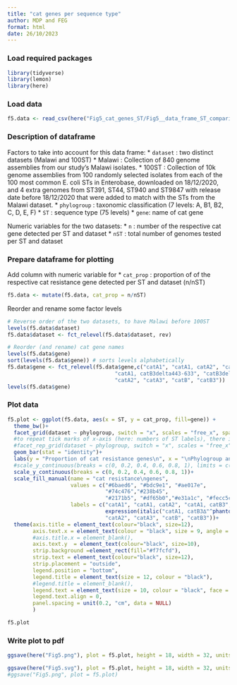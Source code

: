 ```yaml
---
title: "cat genes per sequence type"
author: MDP and FEG
format: html
date: 26/10/2023
---
```


### Load required packages

```r
library(tidyverse)
library(lemon)
library(here)
```

### Load data

```r
f5.data <- read_csv(here("Fig5_cat_genes_ST/Fig5__data_frame_ST_comparison_Malawi_vs_100ST.csv"), col_types = "ffffnn")
```

### Description of dataframe

Factors to take into account for this data frame:
* `dataset` : two distinct datasets (Malawi and 100ST)
    * Malawi : Collection of 840 genome assemblies from our study's Malawi isolates.
    * 100ST : Collection of 10k genome assemblies from 100 randomly selected isolates from each of the 100 most common E. coli STs in Enterobase, downloaded on 18/12/2020, and 4 extra genomes from ST391, ST44, ST940 and ST9847 with release date before 18/12/2020 that were added to match with the STs from the Malawi dataset.
* `phylogroup` : taxonomic classification (7 levels: A, B1, B2, C, D, E, F)
* `ST` : sequence type (75 levels)
* `gene`: name of cat gene

Numeric variables for the two datasets:
* `n` : number of the respective cat gene detected per ST and dataset
* `nST` : total number of genomes tested per ST and dataset


### Prepare dataframe for plotting

Add column with numeric variable for
* `cat_prop` : proportion of of the respective cat resistance gene detected per ST and dataset (n/nST)
```r
f5.data <- mutate(f5.data, cat_prop = n/nST)
```

Reorder and rename some factor levels
```r
# Reverse order of the two datasets, to have Malawi before 100ST
levels(f5.data$dataset)
f5.data$dataset <- fct_relevel(f5.data$dataset, rev)

# Reorder (and rename) cat gene names
levels(f5.data$gene)
sort(levels(f5.data$gene)) # sorts levels alphabetically
f5.data$gene <- fct_relevel(f5.data$gene,c("catA1", "catA1, catA2", "catA1, catB3",
                                  "catA1, catB3delta443-633", "catB3delta443-633",
                                  "catA2", "catA3", "catB", "catB3"))
levels(f5.data$gene)
```


### Plot data
```r
f5.plot <- ggplot(f5.data, aes(x = ST, y = cat_prop, fill=gene)) +
  theme_bw()+
  facet_grid(dataset ~ phylogroup, switch = "x", scales = "free_x", space = "free_x")+
  #to repeat tick marks of x-axis (here: numbers of ST labels), there is currently an issue with the lemon package: the gap between the facets is increased and it is not possible to decrease it e.g. with theme(panal.spacing = unit(....)). See: https://github.com/duttashi/visualizer/issues/50
  #facet_rep_grid(dataset ~ phylogroup, switch = "x", scales = "free_x", space = "free_x", repeat.tick.labels = c("x", "right"))+
  geom_bar(stat = "identity")+
  labs(y = "Proportion of cat resistance genes\n", x = "\nPhylogroup and sequence types (ST)")+
  #scale_y_continuous(breaks = c(0, 0.2, 0.4, 0.6, 0.8, 1), limits = c(-0.05, 1.05))+
  scale_y_continuous(breaks = c(0, 0.2, 0.4, 0.6, 0.8, 1))+
  scale_fill_manual(name = "cat resistance\ngenes",
                    values = c("#6baed6", "#bdc9e1", "#ae017e",
                               "#74c476","#238b45",
                               "#2171b5", "#df65b0","#e31a1c", "#fecc5c"),
                    labels = c("catA1", "catA1, catA2", "catA1, catB3",
                               expression(italic("catA1, catB3∆"^phantom()^"443-633")), expression(italic("catB3∆"^phantom()^"443-633")),
                               "catA2", "catA3", "catB", "catB3"))+
  theme(axis.title = element_text(colour="black", size=12),
        axis.text.x = element_text(colour = "black", size = 9, angle = 60, vjust = 0.5, hjust = 0.5),
        #axis.title.x = element_blank(),
        axis.text.y  = element_text(colour="black", size=10),
        strip.background =element_rect(fill="#f7fcfd"),
        strip.text = element_text(colour="black", size=12),
        strip.placement = "outside", 
        legend.position = "bottom",
        legend.title = element_text(size = 12, colour = "black"),
        #legend.title = element_blank(),
        legend.text = element_text(size = 10, colour = "black", face = "italic"),
        legend.text.align = 0,
        panel.spacing = unit(0.2, "cm", data = NULL)
        )

f5.plot
```


### Write plot to pdf

```r
ggsave(here("Fig5.png"), plot = f5.plot, height = 18, width = 32, units = "cm", dpi = 300)

ggsave(here("Fig5.svg"), plot = f5.plot, height = 18, width = 32, units = "cm")
#ggsave("Fig5.png", plot = f5.plot)
```


